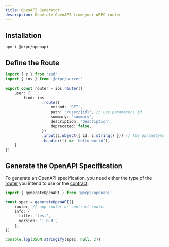 ```yaml
---
title: OpenAPI Generator
description: Generate OpenAPI from your oRPC router
---
```


## Installation

```package-install
npm i @orpc/openapi
```

## Define the Route

```ts
import { z } from 'zod'
import { ios } from '@orpc/server'

export const router = ios.router({
    user: {
        find: ios
                .route({
                    method: 'GET', 
                    path: '/user/{id}', // use parameters id
                    summary: 'summary',
                    description: 'description',
                    deprecated: false,
                }) 
                .input(z.object({ id: z.string() })) // The parameters must appear in the input schema
                .handler(() => 'hello world'),
    }
})

```

## Generate the OpenAPI Specification

To generate an OpenAPI specification, you need either the type of the [router](/docs/server/router)  you intend to use or the [contract](/docs/contract/builder).

```ts
import { generateOpenAPI } from '@orpc/openapi'

const spec = generateOpenAPI({
    router, // app router or contract router
    info: {
      title: 'test',
      version: '1.0.0',
    },
})

console.log(JSON.stringify(spec, null, 2))
```